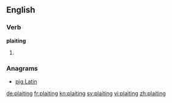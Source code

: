 ==English==

===Verb===
'''plaiting'''

# {{present participle of|plait}}

===Anagrams===
* [[pig Latin#English|pig Latin]]

[[de:plaiting]]
[[fr:plaiting]]
[[kn:plaiting]]
[[sv:plaiting]]
[[vi:plaiting]]
[[zh:plaiting]]